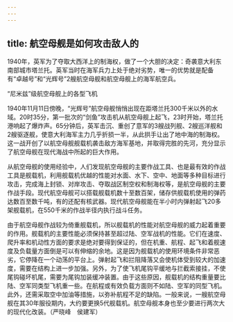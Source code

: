 ```yaml
---
---
---
```

title: 航空母舰是如何攻击敌人的
---




1940年，英军为了夺取大西洋上的制海权，做了一个大胆的决定：奇袭意大利东南部城市塔兰托。英军当时在海军兵力上处于绝对劣势，唯一的优势就是配备有“卓越号”和“光辉号”2艘航空母舰和航空母舰上的海军航空兵。

“尼米兹”级航空母舰上的各型飞机



1940年11月11日傍晚，“光辉号”航空母舰悄悄出现在距塔兰托300千米以外的水域。20时35分，第一批次的“剑鱼”攻击机从航空母舰上起飞，23时开始，塔兰托港响起了爆炸声。65分钟后，英军击沉、重创了意军的3艘战列舰、2艘巡洋舰和2艘驱逐舰，使意大利海军主力几乎折损一半，从此拱手让出了地中海的制海权。这一战开创了以航空母舰舰载机袭击敌方海军基地，并取得完胜的先河，充分显示了航空母舰在现代海战中所起的巨大作用。

从航空母舰的使用经验中，人们发现航空母舰的主要作战工具、也是最有效的作战工具是舰载机，利用舰载机优越的性能对水面、水下、空中、地面等多种目标进行攻击，完成海上封锁、对岸攻击、夺取战区制空权和制海权等，是航空母舰的主要作战手段。现代航空母舰可以搭载舰载机数十至数百架，储存供舰载机使用的弹药达数百至数千吨，有的还配有核武器。现代航空母舰能在半小时内弹射起飞20多架舰载机，在550千米的作战半径内执行战斗任务。

由于航空母舰作战较为倚重舰载机，所以舰载机的性能对航空母舰的威力起着重要的作用。舰载机的主要性能必须保持甚至超过陆、空军战机的性能。它们在速度、爬升率和机动性方面的要求是绝对要得到保证的，但在机重、航程、起飞和着舰速度及负载量方面倒是可以有伸缩的余地。这是因为舰载机的使用环境条件非常恶劣，它停降在一个动荡的平台上。弹射起飞和拦阻降落又会使机体受到较大的加速度，需要在结构上进一步加强。另外，为了使飞机尾钩平缓地与拦截索接挂，不使尾钩碰坏机尾，需要为尾钩加装缓冲装置。由于这些原因，舰载机的结构重量要比陆、空军同类型飞机重一些。在航程或有效负载方面则不如陆、空军的同型飞机。此外，还需采取空中加油等措施，以弥补航程不足的缺陷。一般来说，一艘航空母舰在其30年服役期内，大约要更换5代舰载机。航空母舰本身也至少要进行两次大的现代化改装。（严晓峰　侯建军）